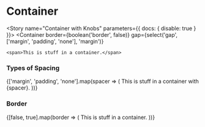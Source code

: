 

<Meta component={Container} title="Components/Atoms/Container" />

# Container
<Description of={Container} />
<Props of={Container} />

<Story name="Container with Knobs" parameters={{ docs: { disable: true } }}>
  <Container
    border={boolean('border', false)}
    gap={select('gap', ['margin', 'padding', 'none'], 'margin')}
  >
    <span>This is stuff in a container.</span>
  </Container>
</Story>

### Types of Spacing
<Preview>
  <Story name="Container Spacing">
    {['margin', 'padding', 'none'].map(spacer => (
      <Container
        border={true}
        gap={spacer}
        key={spacer}
      >
        <span>This is stuff in a container with {spacer}.</span>
      </Container>
    ))}
  </Story>
</Preview>

### Border
<Preview>
  <Story name="Container Border">
    {[false, true].map(border => (
      <Container
        border={border}
        key={`${border}`}
      >
        <span>This is stuff in a container.</span>
      </Container>
    ))}
  </Story>
</Preview>
